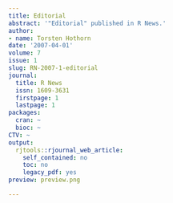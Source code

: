 ```yaml
---
title: Editorial
abstract: '"Editorial" published in R News.'
author:
- name: Torsten Hothorn
date: '2007-04-01'
volume: 7
issue: 1
slug: RN-2007-1-editorial
journal:
  title: R News
  issn: 1609-3631
  firstpage: 1
  lastpage: 1
packages:
  cran: ~
  bioc: ~
CTV: ~
output:
  rjtools::rjournal_web_article:
    self_contained: no
    toc: no
    legacy_pdf: yes
preview: preview.png

---
```

